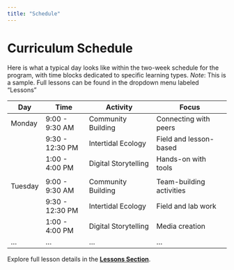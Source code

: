 ```yaml
---
title: "Schedule"
---
```


# Curriculum Schedule

Here is what a typical day looks like within the two-week schedule for the program, with time blocks dedicated to specific learning types. *Note*: This is a sample. Full lessons can be found in the dropdown menu labeled "Lessons"

| **Day**   | **Time**        | **Activity**             | **Focus**                   |
|-----------|-----------------|--------------------------|-----------------------------|
| Monday    | 9:00 - 9:30 AM  | Community Building       | Connecting with peers       |
|           | 9:30 - 12:30 PM | Intertidal Ecology       | Field and lesson-based      |
|           | 1:00 - 4:00 PM  | Digital Storytelling     | Hands-on with tools         |
|           |                 |                          |                             |
| Tuesday   | 9:00 - 9:30 AM  | Community Building       | Team-building activities    |
|           | 9:30 - 12:30 PM | Intertidal Ecology       | Field and lab work          |
|           | 1:00 - 4:00 PM  | Digital Storytelling     | Media creation              |
| ...       | ...             | ...                      | ...                         |

Explore full lesson details in the **[Lessons Section](lessons/intertidal_lesson1.qmd)**.

